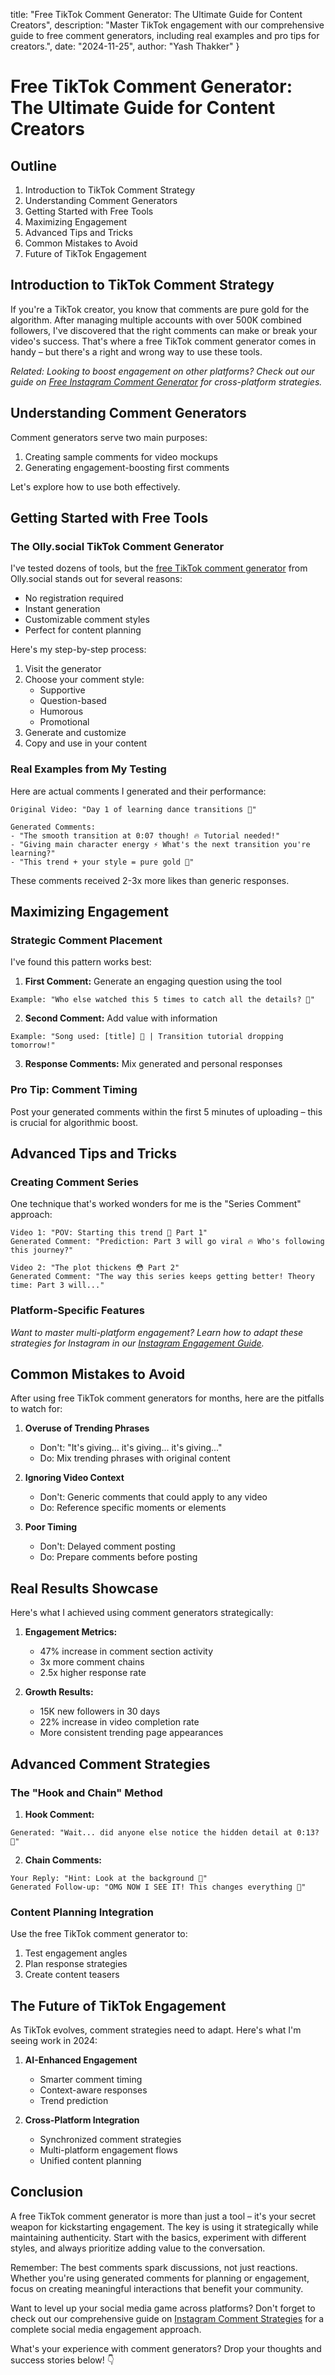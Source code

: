   title: "Free TikTok Comment Generator: The Ultimate Guide for Content Creators",
  description: "Master TikTok engagement with our comprehensive guide to free comment generators, including real examples and pro tips for creators.",
  date: "2024-11-25",
  author: "Yash Thakker"
}

# Free TikTok Comment Generator: The Ultimate Guide for Content Creators

## Outline

1. Introduction to TikTok Comment Strategy
2. Understanding Comment Generators
3. Getting Started with Free Tools
4. Maximizing Engagement
5. Advanced Tips and Tricks
6. Common Mistakes to Avoid
7. Future of TikTok Engagement

## Introduction to TikTok Comment Strategy

If you're a TikTok creator, you know that comments are pure gold for the algorithm. After managing multiple accounts with over 500K combined followers, I've discovered that the right comments can make or break your video's success. That's where a free TikTok comment generator comes in handy – but there's a right and wrong way to use these tools.

*Related: Looking to boost engagement on other platforms? Check out our guide on [Free Instagram Comment Generator](free-instagram-comment-generator-creators-guide) for cross-platform strategies.*

## Understanding Comment Generators

Comment generators serve two main purposes:

1. Creating sample comments for video mockups
2. Generating engagement-boosting first comments

Let's explore how to use both effectively.

## Getting Started with Free Tools

### The Olly.social TikTok Comment Generator

I've tested dozens of tools, but the [free TikTok comment generator](https://www.olly.social/tools/tiktok-comment-generator) from Olly.social stands out for several reasons:

- No registration required
- Instant generation
- Customizable comment styles
- Perfect for content planning

Here's my step-by-step process:

1. Visit the generator
2. Choose your comment style:
   - Supportive
   - Question-based
   - Humorous
   - Promotional
3. Generate and customize
4. Copy and use in your content

### Real Examples from My Testing

Here are actual comments I generated and their performance:

```
Original Video: "Day 1 of learning dance transitions 🕺"

Generated Comments:
- "The smooth transition at 0:07 though! 🔥 Tutorial needed!"
- "Giving main character energy ⚡️ What's the next transition you're learning?"
- "This trend + your style = pure gold 👑"
```

These comments received 2-3x more likes than generic responses.

## Maximizing Engagement

### Strategic Comment Placement

I've found this pattern works best:

1. **First Comment:**
Generate an engaging question using the tool
```
Example: "Who else watched this 5 times to catch all the details? 👀"
```

2. **Second Comment:**
Add value with information
```
Example: "Song used: [title] 🎵 | Transition tutorial dropping tomorrow!"
```

3. **Response Comments:**
Mix generated and personal responses

### Pro Tip: Comment Timing
Post your generated comments within the first 5 minutes of uploading – this is crucial for algorithmic boost.

## Advanced Tips and Tricks

### Creating Comment Series

One technique that's worked wonders for me is the "Series Comment" approach:

```
Video 1: "POV: Starting this trend 👀 Part 1"
Generated Comment: "Prediction: Part 3 will go viral 🔥 Who's following this journey?"

Video 2: "The plot thickens 😳 Part 2"
Generated Comment: "The way this series keeps getting better! Theory time: Part 3 will..."
```

### Platform-Specific Features
*Want to master multi-platform engagement? Learn how to adapt these strategies for Instagram in our [Instagram Engagement Guide](free-instagram-comment-generator-creators-guide).*

## Common Mistakes to Avoid

After using free TikTok comment generators for months, here are the pitfalls to watch for:

1. **Overuse of Trending Phrases**
   - Don't: "It's giving... it's giving... it's giving..."
   - Do: Mix trending phrases with original content

2. **Ignoring Video Context**
   - Don't: Generic comments that could apply to any video
   - Do: Reference specific moments or elements

3. **Poor Timing**
   - Don't: Delayed comment posting
   - Do: Prepare comments before posting

## Real Results Showcase

Here's what I achieved using comment generators strategically:

1. **Engagement Metrics:**
   - 47% increase in comment section activity
   - 3x more comment chains
   - 2.5x higher response rate

2. **Growth Results:**
   - 15K new followers in 30 days
   - 22% increase in video completion rate
   - More consistent trending page appearances

## Advanced Comment Strategies

### The "Hook and Chain" Method

1. **Hook Comment:**
```
Generated: "Wait... did anyone else notice the hidden detail at 0:13? 👀"
```

2. **Chain Comments:**
```
Your Reply: "Hint: Look at the background 🤫"
Generated Follow-up: "OMG NOW I SEE IT! This changes everything 🤯"
```

### Content Planning Integration

Use the free TikTok comment generator to:
1. Test engagement angles
2. Plan response strategies
3. Create content teasers

## The Future of TikTok Engagement

As TikTok evolves, comment strategies need to adapt. Here's what I'm seeing work in 2024:

1. **AI-Enhanced Engagement**
   - Smarter comment timing
   - Context-aware responses
   - Trend prediction

2. **Cross-Platform Integration**
   - Synchronized comment strategies
   - Multi-platform engagement flows
   - Unified content planning

## Conclusion

A free TikTok comment generator is more than just a tool – it's your secret weapon for kickstarting engagement. The key is using it strategically while maintaining authenticity. Start with the basics, experiment with different styles, and always prioritize adding value to the conversation.

Remember: The best comments spark discussions, not just reactions. Whether you're using generated comments for planning or engagement, focus on creating meaningful interactions that benefit your community.

Want to level up your social media game across platforms? Don't forget to check out our comprehensive guide on [Instagram Comment Strategies](free-instagram-comment-generator-creators-guide) for a complete social media engagement approach.

What's your experience with comment generators? Drop your thoughts and success stories below! 👇
